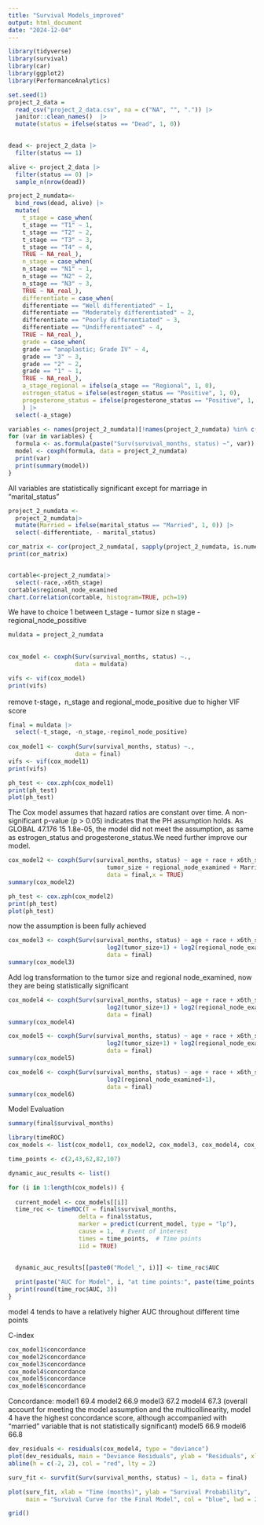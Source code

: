 ```yaml
---
title: "Survival Models_improved"
output: html_document
date: "2024-12-04"
---
```


```r
library(tidyverse)
library(survival)
library(car)
library(ggplot2)
library(PerformanceAnalytics)
```


```r
set.seed(1)
project_2_data = 
  read_csv("project_2_data.csv", na = c("NA", "", ".")) |>
  janitor::clean_names()  |>
  mutate(status = ifelse(status == "Dead", 1, 0))
      

dead <- project_2_data |>
  filter(status == 1)

alive <- project_2_data |>
  filter(status == 0) |>
  sample_n(nrow(dead))

project_2_numdata<-
  bind_rows(dead, alive) |>
  mutate(
    t_stage = case_when(
    t_stage == "T1" ~ 1,
    t_stage == "T2" ~ 2,
    t_stage == "T3" ~ 3,
    t_stage == "T4" ~ 4,
    TRUE ~ NA_real_),
    n_stage = case_when(
    n_stage == "N1" ~ 1,
    n_stage == "N2" ~ 2,
    n_stage == "N3" ~ 3,
    TRUE ~ NA_real_),
    differentiate = case_when(
    differentiate == "Well differentiated" ~ 1,
    differentiate == "Moderately differentiated" ~ 2,
    differentiate == "Poorly differentiated" ~ 3,
    differentiate == "Undifferentiated" ~ 4,
    TRUE ~ NA_real_),
    grade = case_when(
    grade == "anaplastic; Grade IV" ~ 4,
    grade == "3" ~ 3,
    grade == "2" ~ 2,
    grade == "1" ~ 1,
    TRUE ~ NA_real_),
    a_stage_regional = ifelse(a_stage == "Regional", 1, 0),
    estrogen_status = ifelse(estrogen_status == "Positive", 1, 0),
    progesterone_status = ifelse(progesterone_status == "Positive", 1, 0)
    ) |>
  select(-a_stage)
```

```r
variables <- names(project_2_numdata)[!names(project_2_numdata) %in% c("survival_months", "status")]
for (var in variables) {
  formula <- as.formula(paste("Surv(survival_months, status) ~", var))
  model <- coxph(formula, data = project_2_numdata)
  print(var)
  print(summary(model))
}
```

All variables are statistically significant except for marriage in "marital_status" 

```r
project_2_numdata <-
  project_2_numdata|>
  mutate(Married = ifelse(marital_status == "Married", 1, 0)) |>
  select(-differentiate, - marital_status)

cor_matrix <- cor(project_2_numdata[, sapply(project_2_numdata, is.numeric)])
print(cor_matrix)


cortable<-project_2_numdata|>
  select(-race,-x6th_stage)
cortable$regional_node_examined
chart.Correlation(cortable, histogram=TRUE, pch=19)
```
We have to choice 1 between 
t_stage - tumor size
n stage - regional_node_possitive

```r
muldata = project_2_numdata
  
  
cox_model <- coxph(Surv(survival_months, status) ~.,
                   data = muldata)

vifs <- vif(cox_model)  
print(vifs)
```
remove t-stage，n_stage and regional_mode_positive due to higher VIF score

```r
final = muldata |>
  select(-t_stage, -n_stage,-reginol_node_positive)
  
cox_model1 <- coxph(Surv(survival_months, status) ~.,
                   data = final)
vifs <- vif(cox_model1)
print(vifs)
```
```r
ph_test <- cox.zph(cox_model1)
print(ph_test)
plot(ph_test) 
```

The Cox model assumes that hazard ratios are constant over time. A non-significant p-value (p > 0.05) indicates that the PH assumption holds. As GLOBAL 47.176 15 1.8e-05, the model did not meet the assumption, as same as estrogen_status and progesterone_status.We need further improve our model.


```r

cox_model2 <- coxph(Surv(survival_months, status) ~ age + race + x6th_stage + grade + 
                            tumor_size + regional_node_examined + Married,
                            data = final,x = TRUE)
summary(cox_model2)
```


```r
ph_test <- cox.zph(cox_model2)
print(ph_test)
plot(ph_test) 
```
now the assumption is been fully achieved 

```r
cox_model3 <- coxph(Surv(survival_months, status) ~ age + race + x6th_stage + grade + 
                            log2(tumor_size+1) + log2(regional_node_examined+1) + Married,
                            data = final)
summary(cox_model3)
```
Add log transformation to the tumor size and regional node_examined, now they are being statistically significant

```r
cox_model4 <- coxph(Surv(survival_months, status) ~ age + race + x6th_stage + grade + 
                            log2(tumor_size+1) + log2(regional_node_examined+1) + Married +                                  Married*log2(regional_node_examined+1),
                            data = final)
summary(cox_model4)
```



```r
cox_model5 <- coxph(Surv(survival_months, status) ~ age + race + x6th_stage + grade + 
                            log2(tumor_size+1) + log2(regional_node_examined+1),
                            data = final)
summary(cox_model5)
```
```r
cox_model6 <- coxph(Surv(survival_months, status) ~ age + race + x6th_stage + grade + 
                            log2(regional_node_examined+1),
                            data = final)
summary(cox_model6)
```



Model Evaluation
```r
summary(final$survival_months)
```


```r
library(timeROC)
cox_models <- list(cox_model1, cox_model2, cox_model3, cox_model4, cox_model5, cox_model6)

time_points <- c(2,43,62,82,107)

dynamic_auc_results <- list()

for (i in 1:length(cox_models)) {
  
  current_model <- cox_models[[i]]
  time_roc <- timeROC(T = final$survival_months, 
                    delta = final$status, 
                    marker = predict(current_model, type = "lp"), 
                    cause = 1,  # Event of interest
                    times = time_points,  # Time points
                    iid = TRUE)

  
  dynamic_auc_results[[paste0("Model_", i)]] <- time_roc$AUC
  
  print(paste("AUC for Model", i, "at time points:", paste(time_points, collapse = ", ")))
  print(round(time_roc$AUC, 3))
}
```
model 4 tends to have a relatively higher AUC throughout different time points



C-index
```r
cox_model1$concordance
cox_model2$concordance
cox_model3$concordance
cox_model4$concordance
cox_model5$concordance
cox_model6$concordance
```


Concordance:
model1 69.4
model2 66.9
model3 67.2
model4 67.3 (overall account for meeting the model assumption and the multicollinearity, model 4 have the highest concordance score, although accompanied with "married" variable that is not statistically significant)
model5 66.9
model6 66.8

```r
dev_residuals <- residuals(cox_model4, type = "deviance")
plot(dev_residuals, main = "Deviance Residuals", ylab = "Residuals", xlab = "Index")
abline(h = c(-2, 2), col = "red", lty = 2) 

surv_fit <- survfit(Surv(survival_months, status) ~ 1, data = final)

plot(surv_fit, xlab = "Time (months)", ylab = "Survival Probability", 
     main = "Survival Curve for the Final Model", col = "blue", lwd = 2)

grid()
```



